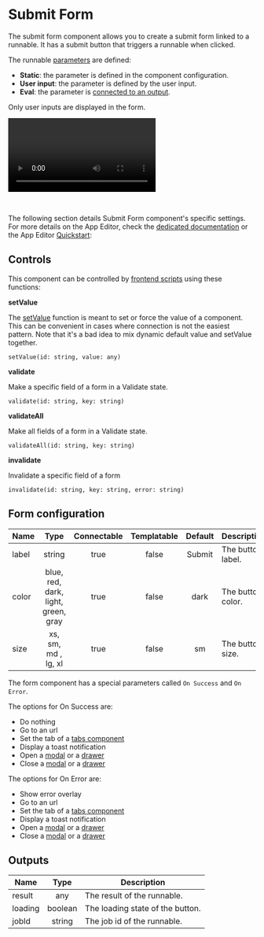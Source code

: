 
# Submit Form

The submit form component allows you to create a submit form linked to a runnable. It has a submit button that triggers a runnable when clicked.

The runnable [parameters](../../code_editor/parameter_inference.mdx) are defined:

- **Static**: the parameter is defined in the component configuration.
- **User input**: the parameter is defined by the user input.
- **Eval**: the parameter is [connected to an output](../2_connecting_components/index.mdx).

Only user inputs are displayed in the form.

<video
	className="border-2 rounded-xl object-cover w-full h-full dark:border-gray-800"
	controls
	src="/videos/submit_form.mp4"
/>

<br />

The following section details Submit Form component's specific settings. For more details on the App Editor, check the [dedicated documentation](../0_app_editor/index.mdx) or the App Editor [Quickstart](../../getting_started/7_apps_quickstart/index.mdx):

<div className="grid grid-cols-2 gap-6 mb-4">
	<DocCard
		color="orange"
		title="App Editor Documentation"
		description="The app editor is a low-code builder to create custom User Interfaces with a mix of drag-and-drop and code."
		href="/docs/apps/app_editor"
	/>
	<DocCard
		color="orange"
		title="Apps Quickstart"
		description="Learn how to build your first app in a matter of minutes."
		href="/docs/getting_started/apps_quickstart"
	/>
</div>

## Controls

This component can be controlled by [frontend scripts](../3_app-runnable-panel.mdx#frontend-scripts) using these functions:

**setValue**

The [setValue](../3_app-runnable-panel.mdx#setvalue) function is meant to set or force the value of a component. This can be convenient in cases where connection is not the easiest pattern. Note that it's a bad idea to mix dynamic default value and setValue together.

`setValue(id: string, value: any)`

**validate**

Make a specific field of a form in a Validate state.

`validate(id: string, key: string)`

**validateAll**

Make all fields of a form in a Validate state.

`validateAll(id: string, key: string)`

**invalidate**

Invalidate a specific field of a form

`invalidate(id: string, key: string, error: string)`

<div className="grid grid-cols-2 gap-6 mb-4">
	<DocCard
		color="orange"
		title="Runnable Editor"
		description="Learn how to create and configure runnables."
		href="/docs/apps/app-runnable-panel"
	/>
</div>

## Form configuration

| Name  |                Type                 | Connectable | Templatable | Default | Description       |
| ----- | :---------------------------------: | :---------: | :---------: | :-----: | ----------------- |
| label |               string                |    true     |    false    | Submit  | The button label. |
| color | blue, red, dark, light, green, gray |    true     |    false    |  dark   | The button color. |
| size  |         xs, sm, md , lg, xl         |    true     |    false    |   sm    | The button size.  |

The form component has a special parameters called `On Success` and `On Error`.

The options for On Success are:

- Do nothing
- Go to an url
- Set the tab of a [tabs component](./tabs.mdx)
- Display a toast notification
- Open a [modal](./modal.mdx) or a [drawer](./drawer.mdx)
- Close a [modal](./modal.mdx) or a [drawer](./drawer.mdx)

The options for On Error are:

- Show error overlay
- Go to an url
- Set the tab of a [tabs component](./tabs.mdx)
- Display a toast notification
- Open a [modal](./modal.mdx) or a [drawer](./drawer.mdx)
- Close a [modal](./modal.mdx) or a [drawer](./drawer.mdx)

## Outputs

| Name    |  Type   | Description                      |
| ------- | :-----: | -------------------------------- |
| result  |   any   | The result of the runnable.      |
| loading | boolean | The loading state of the button. |
| jobId   | string  | The job id of the runnable.      |
